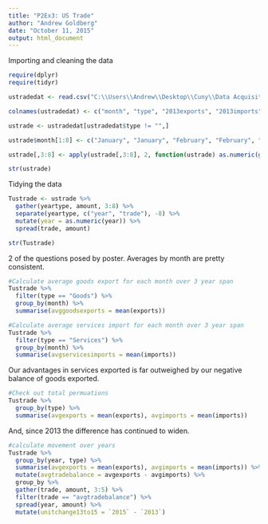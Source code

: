 ---
title: "P2Ex3: US Trade"
author: "Andrew Goldberg"
date: "October 11, 2015"
output: html_document
---

Importing and cleaning the data
```{r}
require(dplyr)
require(tidyr)

ustradedat <- read.csv("C:\\Users\\Andrew\\Desktop\\Cuny\\Data Acquisition\\Project 2\\Ex3USTrade\\ustrade.csv", stringsAsFactors = FALSE)

colnames(ustradedat) <- c("month", "type", "2013exports", "2013imports", "2014exports", "2014imports", "2015exports", "2015imports")

ustrade <- ustradedat[ustradedat$type != "",]

ustrade$month[1:8] <- c("January", "January", "February", "February", "March", "March", "April", "April")

ustrade[,3:8] <- apply(ustrade[,3:8], 2, function(ustrade) as.numeric(gsub(",","", ustrade)))

str(ustrade)
```


Tidying the data
```{r}
Tustrade <- ustrade %>%
  gather(yeartype, amount, 3:8) %>%
  separate(yeartype, c("year", "trade"), -8) %>%
  mutate(year = as.numeric(year)) %>%
  spread(trade, amount)

str(Tustrade)
```

2 of the questions posed by poster. Averages by month are pretty consistent. 
```{r}
#Calculate average goods export for each month over 3 year span
Tustrade %>%
  filter(type == "Goods") %>%
  group_by(month) %>%
  summarise(avggoodsexports = mean(exports))

#Calculate average services import for each month over 3 year span
Tustrade %>%
  filter(type == "Services") %>%
  group_by(month) %>%
  summarise(avgservicesimports = mean(imports))
```

Our advantages in services exported is far outweighed by our negative balance of goods exported.
```{r}
#Check out total permuations
Tustrade %>%
  group_by(type) %>%
  summarise(avgexports = mean(exports), avgimports = mean(imports))
```

And, since 2013 the difference has continued to widen.
```{r}
#calculate movement over years
Tustrade %>%
  group_by(year, type) %>%
  summarise(avgexports = mean(exports), avgimports = mean(imports)) %>%
  mutate(avgtradebalance = avgexports - avgimports) %>%
  group_by %>%
  gather(trade, amount, 3:5) %>%
  filter(trade == "avgtradebalance") %>%
  spread(year, amount) %>%
  mutate(unitchange13to15 = `2015` - `2013`)
```
